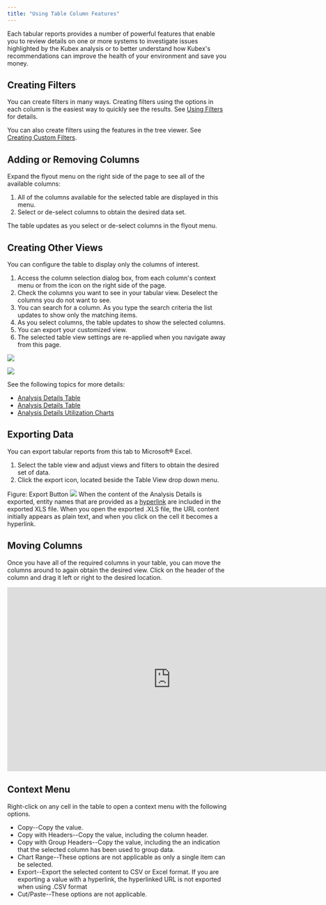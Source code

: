 ```yaml
---
title: "Using Table Column Features"
---
```



Each tabular reports provides a number of powerful features that enable you to review details on one or more systems to investigate issues highlighted by the Kubex analysis or to better understand how Kubex's recommendations can improve the health of your environment and save you money.

## Creating Filters

You can create filters in many ways. Creating filters using the options in each column is the easiest way to quickly see the results. See [Using Filters](/docs-kubex/Content/Kubex/Using_Filters) for details.

You can also create filters using the features in the tree viewer. See [Creating Custom Filters](/docs-kubex/Content/Kubex/Creating_Custom_Filters).

## Adding or Removing Columns

Expand the flyout menu on the right side of the page to see all of the available columns:


<ol start="1">
  <li>All of the columns available for the selected table are displayed in this menu.</li>
  <li>Select or de-select columns to obtain the desired data set.</li>
</ol>


The table updates as you select or de-select columns in the flyout menu.

## Creating Other Views

You can configure the table to display only the columns of interest. 


<ol>
  <li>Access the column selection dialog box, from each column's context menu or from the icon on the right side of the page.</li>
  <li>Check the columns you want to see in your tabular view. Deselect the columns you do not want to see.</li>
  <li>You can search for a column. As you type the search criteria the list updates to show only the matching items.</li>
  <li>As you select columns, the table updates to show the selected columns.</li>
  <li>You can export your customized view.</li>
  <li>The selected table view settings are re-applied when you navigate away from this page.</li>
</ol>




<Frame>
<div style={{display: 'flex', justifyContent: 'center', alignItems: 'center', gap: '20px'}}>

![](/images/docs-kubex/Content/Kubex/03000021_322x269.png)

![](/images/docs-kubex/Content/Kubex/03000020_253x246.png)

</div>
</Frame>



See the following topics for more details:


<ul>
  <li>
    <a href="/docs-kubex/Content/Kubex/AI_Analysis_Details_Table"> <u> Analysis Details Table </u> </a>
  </li>
  <li>
    <a href="/docs-kubex/Content/Cloudex/AI_Analysis_Details_Table-Cloud"> <u> Analysis Details Table </u> </a>
  </li>
  <li>
    <a href="/docs-kubex/Content/Kubex/AI_Analysis_Details_Charts"> <u> Analysis Details Utilization Charts </u> </a>
  </li>
</ul>



## Exporting Data

You can export tabular reports from this tab to Microsoft® Excel.


<ol>
  <li>Select the table view and adjust views and filters to obtain the desired set of data.</li>
  <li>Click the export icon, located beside the Table View drop down menu.</li>
</ol>


Figure: Export Button
![](/images/docs-kubex/Content/Kubex/03000017.png)
When the content of the Analysis Details is exported, entity names that are provided as a [hyperlink](/docs-kubex/Content/Kubex/Visualizing_Your_Data#deep-links) are included in the exported XLS file. When you open the exported .XLS file, the URL content initially appears as plain text, and when you click on the cell it becomes a hyperlink.

## Moving Columns

Once you have all of the required columns in your table, you can move the columns around to again obtain the desired view.
Click on the header of the column and drag it left or right to the desired location.



<Accordion title="Video: Moving Columns">
<div><iframe allow="autoplay=1; loop=1 fullscreen; clipboard-write; encrypted-media" frameborder="0" width="750" height="422" src="https://player.vimeo.com/video/1047989696?badge=0&amp;autopause=0&amp;player_id=0&amp;app_id=58479" title="193-Moving-Columns"></iframe>
</div>
</Accordion>




## Context Menu

Right-click on any cell in the table to open a context menu with the following options.


<InlineImageWithText width="750" src="/images/docs-kubex/Content/Kubex/03000216_284x245.png">


<ul>
  <li>Copy--Copy the value.</li>
  <li>Copy with Headers--Copy the value, including the column header.</li>
  <li>Copy with Group Headers--Copy the value, including the an indication that the selected column has been used to group data.</li>
  <li>Chart Range--These options are not applicable as only a single item can be selected.</li>
  <li>Export--Export the selected content to CSV or Excel format. If you are exporting a value with a hyperlink, the hyperlinked URL is not exported when using .CSV format</li>
  <li>Cut/Paste--These options are not applicable.</li>
</ul>


</InlineImageWithText>

